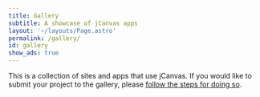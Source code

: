 ```yaml
---
title: Gallery
subtitle: A showcase of jCanvas apps
layout: '~/layouts/Page.astro'
permalink: /gallery/
id: gallery
show_ads: true
---
```


This is a collection of sites and apps that use jCanvas. If you would like to submit your project to the gallery, please [follow the steps for doing so](/support/#gallery).

<GalleryEntries/>
